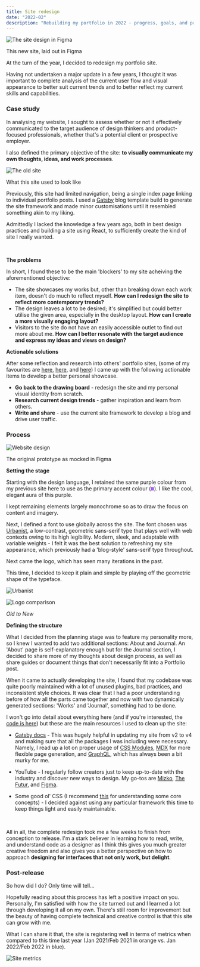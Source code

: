 ```yaml
---
title: Site redesign
date: "2022-02"
description: "Rebuilding my portfolio in 2022 - progress, goals, and process"
---
```


![The site design in Figma](./figma.png)

<figcaption>

This new site, laid out in Figma

</figcaption>

At the turn of the year, I decided to redesign my portfolio site.

Having not undertaken a major update in a few years, I thought it was important to complete analysis of the current user flow and visual appearance to better suit current trends and to better reflect my current skills and capabilities.

### Case study

In analysing my website, I sought to assess whether or not it effectively communicated to the target audience of design thinkers and product-focused professionals, whether that's a potential client or prospective employer.

I also defined the primary objective of the site: **to visually communicate my own thoughts, ideas, and work processes**.

![The old site](./old_site.jpeg)

<figcaption>

What this site used to look like

</figcaption>

Previously, this site had limited navigation, being a single index page linking to individual portfolio posts. I used a [Gatsby](https://www.gatsbyjs.com/) blog template build to generate the site framework and made minor customisations until it resembled something akin to my liking.

Admittedly I lacked the knowledge a few years ago, both in best design practices and building a site using React, to sufficiently create the kind of site I really wanted.

<br/>

**The problems**

In short, I found these to be the main 'blockers' to my site acheiving the aforementioned objective:

- The site showcases my works but, other than breaking down each work item, doesn't do much to reflect myself. **How can I redesign the site to reflect more contemporary trends?**
- The design leaves a lot to be desired; it's simplified but could better utilise the given area, especially in the desktop layout. **How can I create a more visually engaging layout?**
- Visitors to the site do not have an easily accessible outlet to find out more about me. **How can I better resonate with the target audience and express my ideas and views on design?**

**Actionable solutions**

After some reflection and research into others' portfolio sites, (some of my favourites are [here](https://chenhuijing.com/), [here](https://heckhouse.com/), and [here](https://www.tparkes.com/)) I came up with the following actionable items to develop a better personal showcase.

- **Go back to the drawing board** - redesign the site and my personal visual identity from scratch.
- **Research current design trends** - gather inspiration and learn from others.
- **Write and share** - use the current site framework to develop a blog and drive user traffic.

### Process

![Website design](./mac_site.gif)

<figcaption>

The original prototype as mocked in Figma

</figcaption>

**Setting the stage**

Starting with the design language, I retained the same purple colour from my previous site here to use as the primary accent colour (<span style="display: inline-block; width: 1ch; height: 1ch; background: #a45efd;"></span>). I like the cool, elegant aura of this purple. 

I kept remaining elements largely monochrome so as to draw the focus on content and imagery.

Next, I defined a font to use globally across the site. The font chosen was [Urbanist](https://github.com/coreyhu/Urbanist), a low-contrast, geometric sans-serif type that plays well with web contexts owing to its high legibility. Modern, sleek, and adaptable with variable weights - I felt it was the best solution to refreshing my site appearance, which previously had a 'blog-style' sans-serif type throughout.

Next came the logo, which has seen many iterations in the past.

This time, I decided to keep it plain and simple by playing off the geometric shape of the typeface.

![Urbanist](./font.png)

![Logo comparison](./logo_compare.png)

<figcaption>

_Old to New_

</figcaption>

**Defining the structure**

What I decided from the planning stage was to feature my personality more, so I knew I wanted to add two additional sections: About and Journal. An 'About' page is self-explanatory enough but for the Journal section, I decided to share more of my thoughts about design process, as well as share guides or document things that don't necessarily fit into a Portfolio post.

When it came to actually developing the site, I found that my codebase was quite poorly maintained with a lot of unused plugins, bad practices, and inconsistent style choices. It was clear that I had a poor understanding before of how all the parts came together and now with two dynamically generated sections: 'Works' and 'Journal', something had to be done.

I won't go into detail about everything here (and if you're interested, the [code is here](https://github.com/gwu205/folio)) but these are the main resources I used to clean up the site:

- [Gatsby docs](https://www.gatsbyjs.com/docs/) - This was hugely helpful in updating my site from v2 to v4 and making sure that all the packages I was including were necessary. Namely, I read up a lot on proper usage of [CSS Modules](https://www.gatsbyjs.com/docs/tutorial/part-2/#css-modules), [MDX](https://www.gatsbyjs.com/docs/mdx/writing-pages/) for more flexible page generation, and [GraphQL](https://www.gatsbyjs.com/docs/tutorial/part-4/), which has always been a bit murky for me.

- YouTube - I regularly follow creators just to keep up-to-date with the industry and discover new ways to design. My go-tos are [Mizko](https://www.youtube.com/c/Mizko/videos), [The Futur](https://www.youtube.com/c/thefuturishere/videos), and [Figma](https://www.youtube.com/c/Figmadesign/videos).

- Some good ol' CSS (I recommend [this](https://adamschwartz.co/magic-of-css/) for understanding some core concepts) - I decided against using any particular framework this time to keep things light and easily maintainable.

<br />

All in all, the complete redesign took me a few weeks to finish from conception to release. I'm a stark believer in learning how to read, write, and understand code as a designer as I think this gives you much greater creative freedom and also gives you a better perspective on how to approach **designing for interfaces that not only work, but delight**.

### Post-release

So how did I do? Only time will tell...

Hopefully reading about this process has left a positive impact on you. Personally, I'm satisfied with how the site turned out and I learned a lot through developing it all on my own. There's still room for improvement but the beauty of having complete technical and creative control is that this site can grow with me.

What I can share it that, the site is registering well in terms of metrics when compared to this time last year (Jan 2021/Feb 2021 in orange vs. Jan 2022/Feb 2022 in blue).

![Site metrics](./metrics.png)
